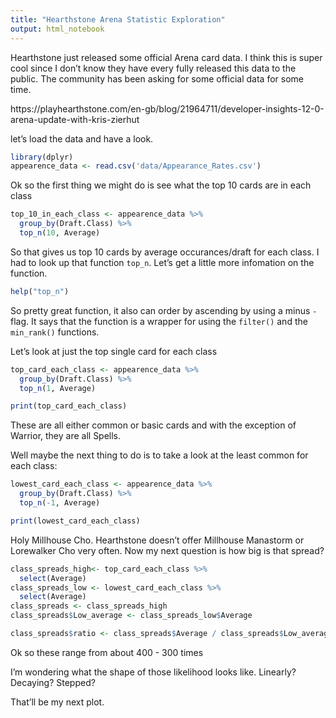 ```yaml
---
title: "Hearthstone Arena Statistic Exploration"
output: html_notebook
---
```


Hearthstone just released some official Arena card data.  I think this is super cool since I don't know they have every fully released this data to the public.  The community has been asking for some official data for some time. 

https://playhearthstone.com/en-gb/blog/21964711/developer-insights-12-0-arena-update-with-kris-zierhut

let's load the data and have a look.

```r
library(dplyr)
appearence_data <- read.csv('data/Appearance_Rates.csv')
```

Ok so the first thing we might do is see what the top 10 cards are in each class

```r
top_10_in_each_class <- appearence_data %>%
  group_by(Draft.Class) %>%
  top_n(10, Average)
```

So that gives us top 10 cards by average occurances/draft for each class.  I had to look up that function `top_n`.  Let's get a little more infomation on the function.

```r
help("top_n")
```

So pretty great function, it also can order by ascending by using a minus `-` flag.  It says that the function is a wrapper for using the `filter()` and the `min_rank()` functions.

Let's look at just the top single card for each class

```r
top_card_each_class <- appearence_data %>%
  group_by(Draft.Class) %>%
  top_n(1, Average)

print(top_card_each_class)
```
These are all either common or basic cards and with the exception of Warrior, they are all Spells.  

Well maybe the next thing to do is to take a look at the least common for each class:
```r
lowest_card_each_class <- appearence_data %>%
  group_by(Draft.Class) %>%
  top_n(-1, Average)

print(lowest_card_each_class)
```
Holy Millhouse Cho. Hearthstone doesn't offer Millhouse Manastorm or Lorewalker Cho very often.  Now my next question is how big is that spread?
```r
class_spreads_high<- top_card_each_class %>%
  select(Average)
class_spreads_low <- lowest_card_each_class %>%
  select(Average)
class_spreads <- class_spreads_high
class_spreads$Low_average <- class_spreads_low$Average

class_spreads$ratio <- class_spreads$Average / class_spreads$Low_average
```
Ok so these range from about 400 - 300 times 

I'm wondering what the shape of those likelihood looks like.  Linearly? Decaying? Stepped?

That'll be my next plot.
